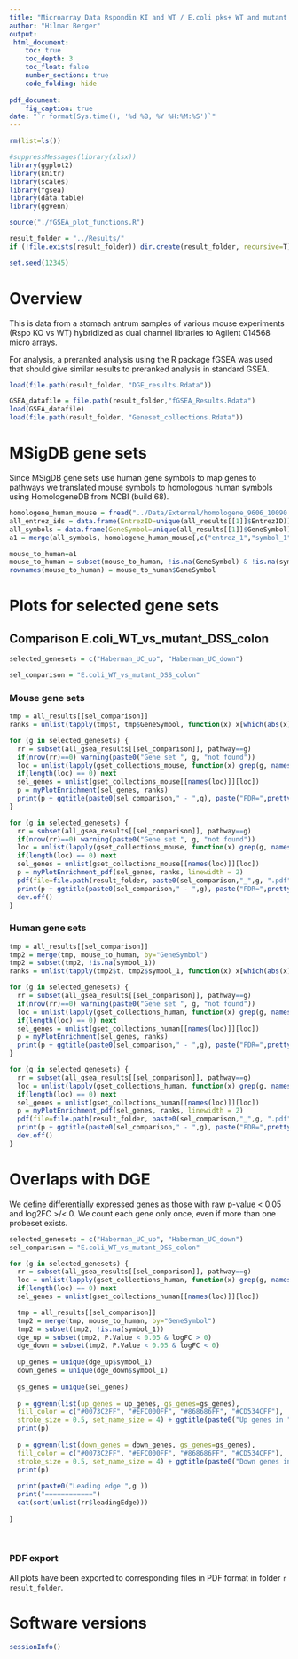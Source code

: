 ```yaml
---
title: "Microarray Data Rspondin KI and WT / E.coli pks+ WT and mutant + DSS - GSEA analysis on DGE results - Plots"
author: "Hilmar Berger"
output: 
 html_document:
    toc: true
    toc_depth: 3
    toc_float: false
    number_sections: true
    code_folding: hide
    
pdf_document:
    fig_caption: true
date: "`r format(Sys.time(), '%d %B, %Y %H:%M:%S')`"
---
```


```r
rm(list=ls())

#suppressMessages(library(xlsx))
library(ggplot2)
library(knitr)
library(scales)
library(fgsea)
library(data.table)
library(ggvenn)

source("./fGSEA_plot_functions.R")

result_folder = "../Results/"
if (!file.exists(result_folder)) dir.create(result_folder, recursive=T)

set.seed(12345)
```

# Overview

This is data from a stomach antrum samples of various mouse experiments (Rspo KO vs WT) hybridized as dual channel libraries to Agilent 014568 micro arrays. 

For analysis, a preranked analysis using the R package fGSEA was used that should give similar results to preranked analysis in standard GSEA. 


```r
load(file.path(result_folder, "DGE_results.Rdata"))
```

```r
GSEA_datafile = file.path(result_folder,"fGSEA_Results.Rdata")
load(GSEA_datafile)
load(file.path(result_folder, "Geneset_collections.Rdata"))
```

# MSigDB gene sets

Since MSigDB gene sets use human gene symbols to map genes to pathways we translated mouse symbols to homologous human symbols using HomologeneDB from NCBI (build 68). 


```r
homologene_human_mouse = fread("../Data/External/homologene_9606_10090.txt")
all_entrez_ids = data.frame(EntrezID=unique(all_results[[1]]$EntrezID))
all_symbols = data.frame(GeneSymbol=unique(all_results[[1]]$GeneSymbol))
a1 = merge(all_symbols, homologene_human_mouse[,c("entrez_1","symbol_1","symbol_2"), with=F], by.x="GeneSymbol", by.y="symbol_2", all.x=T, sort=F)

mouse_to_human=a1
mouse_to_human = subset(mouse_to_human, !is.na(GeneSymbol) & !is.na(symbol_1) & !symbol_1 == "")
rownames(mouse_to_human) = mouse_to_human$GeneSymbol
```


# Plots for selected gene sets


## Comparison E.coli_WT_vs_mutant_DSS_colon

```r
selected_genesets = c("Haberman_UC_up", "Haberman_UC_down")
```

```r
sel_comparison = "E.coli_WT_vs_mutant_DSS_colon"
```

### Mouse gene sets

```r
tmp = all_results[[sel_comparison]]
ranks = unlist(tapply(tmp$t, tmp$GeneSymbol, function(x) x[which(abs(x)==max(abs(x)))] ))

for (g in selected_genesets) {
  rr = subset(all_gsea_results[[sel_comparison]], pathway==g)
  if(nrow(rr)==0) warning(paste0("Gene set ", g, "not found"))
  loc = unlist(lapply(gset_collections_mouse, function(x) grep(g, names(x))))
  if(length(loc) == 0) next
  sel_genes = unlist(gset_collections_mouse[[names(loc)]][loc])
  p = myPlotEnrichment(sel_genes, ranks)
  print(p + ggtitle(paste0(sel_comparison," - ",g), paste("FDR=",prettyNum(rr$FDR_global, digits=2),", p=",prettyNum(rr$pval, digits=2), ", ES=",prettyNum(rr$ES, digits=2), ", NES=",prettyNum(rr$NES, digits=2) ) ) )
}
```

```r
for (g in selected_genesets) {
  rr = subset(all_gsea_results[[sel_comparison]], pathway==g)
  if(nrow(rr)==0) warning(paste0("Gene set ", g, "not found"))
  loc = unlist(lapply(gset_collections_mouse, function(x) grep(g, names(x))))
  if(length(loc) == 0) next
  sel_genes = unlist(gset_collections_mouse[[names(loc)]][loc])
  p = myPlotEnrichment_pdf(sel_genes, ranks, linewidth = 2)
  pdf(file=file.path(result_folder, paste0(sel_comparison,"_",g, ".pdf")), width=8, height = 6)
  print(p + ggtitle(paste0(sel_comparison," - ",g), paste("FDR=",prettyNum(rr$FDR_global, digits=2),", p=",prettyNum(rr$pval, digits=2), ", ES=",prettyNum(rr$ES, digits=2), ", NES=",prettyNum(rr$NES, digits=2) ) ) )
  dev.off()
}
```


### Human gene sets

```r
tmp = all_results[[sel_comparison]]
tmp2 = merge(tmp, mouse_to_human, by="GeneSymbol")
tmp2 = subset(tmp2, !is.na(symbol_1))
ranks = unlist(tapply(tmp2$t, tmp2$symbol_1, function(x) x[which(abs(x)==max(abs(x)))] ))

for (g in selected_genesets) {
  rr = subset(all_gsea_results[[sel_comparison]], pathway==g)
  if(nrow(rr)==0) warning(paste0("Gene set ", g, "not found"))
  loc = unlist(lapply(gset_collections_human, function(x) grep(g, names(x))))
  if(length(loc) == 0) next 
  sel_genes = unlist(gset_collections_human[[names(loc)]][loc])
  p = myPlotEnrichment(sel_genes, ranks)
  print(p + ggtitle(paste0(sel_comparison," - ",g), paste("FDR=",prettyNum(rr$FDR_global, digits=2),", p=",prettyNum(rr$pval, digits=2), ", ES=",prettyNum(rr$ES, digits=2), ", NES=",prettyNum(rr$NES, digits=2) ) ) )
}
```

```r
for (g in selected_genesets) {
  rr = subset(all_gsea_results[[sel_comparison]], pathway==g)
  loc = unlist(lapply(gset_collections_human, function(x) grep(g, names(x))))
  if(length(loc) == 0) next 
  sel_genes = unlist(gset_collections_human[[names(loc)]][loc])
  p = myPlotEnrichment_pdf(sel_genes, ranks, linewidth = 2)
  pdf(file=file.path(result_folder, paste0(sel_comparison,"_",g, ".pdf")), width=8, height = 6)
  print(p + ggtitle(paste0(sel_comparison," - ",g), paste("FDR=",prettyNum(rr$FDR_global, digits=2),", p=",prettyNum(rr$pval, digits=2), ", ES=",prettyNum(rr$ES, digits=2), ", NES=",prettyNum(rr$NES, digits=2) ) ) )
  dev.off()
}
```


# Overlaps with DGE

We define differentially expressed genes as those with raw p-value < 0.05 and log2FC >/< 0. We count each gene only once, even if more than one probeset exists.

```r
selected_genesets = c("Haberman_UC_up", "Haberman_UC_down")
sel_comparison = "E.coli_WT_vs_mutant_DSS_colon"

for (g in selected_genesets) {
  rr = subset(all_gsea_results[[sel_comparison]], pathway==g)
  loc = unlist(lapply(gset_collections_human, function(x) grep(g, names(x))))
  if(length(loc) == 0) next 
  sel_genes = unlist(gset_collections_human[[names(loc)]][loc])

  tmp = all_results[[sel_comparison]]
  tmp2 = merge(tmp, mouse_to_human, by="GeneSymbol")
  tmp2 = subset(tmp2, !is.na(symbol_1))
  dge_up = subset(tmp2, P.Value < 0.05 & logFC > 0)
  dge_down = subset(tmp2, P.Value < 0.05 & logFC < 0)
  
  up_genes = unique(dge_up$symbol_1)
  down_genes = unique(dge_down$symbol_1)
  
  gs_genes = unique(sel_genes)
  
  p = ggvenn(list(up_genes = up_genes, gs_genes=gs_genes),
  fill_color = c("#0073C2FF", "#EFC000FF", "#868686FF", "#CD534CFF"),
  stroke_size = 0.5, set_name_size = 4) + ggtitle(paste0("Up genes in ",sel_comparison, " vs. ", g))
  print(p)
  
  p = ggvenn(list(down_genes = down_genes, gs_genes=gs_genes),
  fill_color = c("#0073C2FF", "#EFC000FF", "#868686FF", "#CD534CFF"),
  stroke_size = 0.5, set_name_size = 4) + ggtitle(paste0("Down genes in ",sel_comparison, " vs. ", g))
  print(p)
  
  print(paste0("Leading edge ",g ))
  print("============")
  cat(sort(unlist(rr$leadingEdge)))
  
}
  
  
```


### PDF export

All plots have been exported to corresponding files in PDF format in folder `r result_folder`.


# Software versions

```r
sessionInfo()
```
